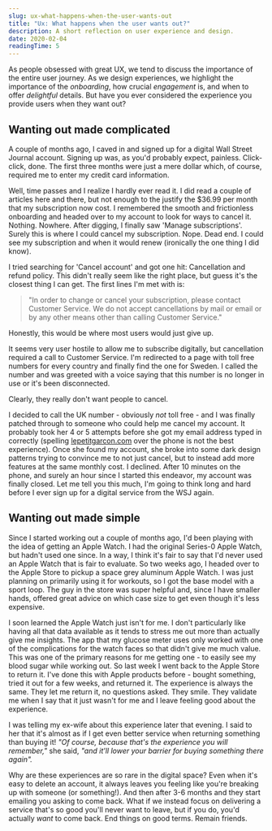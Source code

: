 ```yaml
---
slug: ux-what-happens-when-the-user-wants-out
title: "Ux: What happens when the user wants out?"
description: A short reflection on user experience and design.
date: 2020-02-04
readingTime: 5
---
```


As people obsessed with great UX, we tend to discuss the importance of the entire user journey. As we design experiences, we highlight the importance of the *onboarding*, how crucial *engagement* is, and when to offer *delightful* details. But have you ever considered the experience you provide users when they want out?

## Wanting out made complicated

A couple of months ago, I caved in and signed up for a digital Wall Street Journal account. Signing up was, as you'd probably expect, painless. Click-click, done. The first three months were just a mere dollar which, of course, required me to enter my credit card information.

Well, time passes and I realize I hardly ever read it. I did read a couple of articles here and there, but not enough to the justify the $36.99 per month that my subscription now cost. I remembered the smooth and frictionless onboarding and headed over to my account to look for ways to cancel it. Nothing. Nowhere. After digging, I finally saw 'Manage subscriptions'. Surely this is where I could cancel my subscription. Nope. Dead end. I could see my subscription and when it would renew (ironically the one thing I did know).  

I tried searching for 'Cancel account' and got one hit: Cancellation and refund policy. This didn't really seem like the right place, but guess it's the closest thing I can get. The first lines I'm met with is:

>"In order to change or cancel your subscription, please contact Customer Service. We do not accept cancellations by mail or email or by any other means other than calling Customer Service."

Honestly, this would be where most users would just give up.

It seems very user hostile to allow me to subscribe digitally, but cancellation required a call to Customer Service. I'm redirected to a page with toll free numbers for every country and finally find the one for Sweden. I called the number and was greeted with a voice saying that this number is no longer in use or it's been disconnected.

Clearly, they really don't want people to cancel.

I decided to call the UK number - obviously *not* toll free - and I was finally patched through to someone who could help me cancel my account. It probably took her 4 or 5 attempts before she got my email address typed in correctly (spelling <a href="https://www.lepetitgarcon.com">lepetitgarcon.com</a> over the phone is not the best experience). Once she found my account, she broke into some dark design patterns trying to convince me to not just cancel, but to instead add more features at the same monthly cost. I declined. After 10 minutes on the phone, and surely an hour since I started this endeavor, my account was finally closed. Let me tell you this much, I'm going to think long and hard before I ever sign up for a digital service from the WSJ again.

## Wanting out made simple

Since I started working out a couple of months ago, I'd been playing with the idea of getting an Apple Watch. I had the original Series-0 Apple Watch, but hadn't used one since. In a way, I think it's fair to say that I'd never used an Apple Watch that is fair to evaluate. So two weeks ago, I headed over to the Apple Store to pickup a space grey aluminum Apple Watch. I was just planning on primarily using it for workouts, so I got the base model with a sport loop. The guy in the store was super helpful and, since I have smaller hands, offered great advice on which case size to get even though it's less expensive.

I soon learned the Apple Watch just isn't for me. I don't particularly like having all that data available as it tends to stress me out more than actually give me insights. The app that my glucose meter uses only worked with one of the complications for the watch faces so that didn't give me much value. This was one of the primary reasons for me getting one - to easily see my blood sugar while working out. So last week I went back to the Apple Store to return it. I've done this with Apple products before - bought something, tried it out for a few weeks, and returned it. The experience is always the same. They let me return it, no questions asked. They smile. They validate me when I say that it just wasn't for me and I leave feeling good about the experience.

I was telling my ex-wife about this experience later that evening. I said to her that it's almost as if I get even better service when returning something than buying it! _"Of course, because that's the experience you will remember,"_ she said, _"and it'll lower your barrier for buying something there again"._

Why are these experiences are so rare in the digital space? Even when it's easy to delete an account, it always leaves you feeling like you're breaking up with someone (or something!). And then after 3-6 months and they start emailing you asking to come back. What if we instead focus on delivering a service that's so good you'll never want to leave, but if you do, you'd actually *want* to come back. End things on good terms. Remain friends.